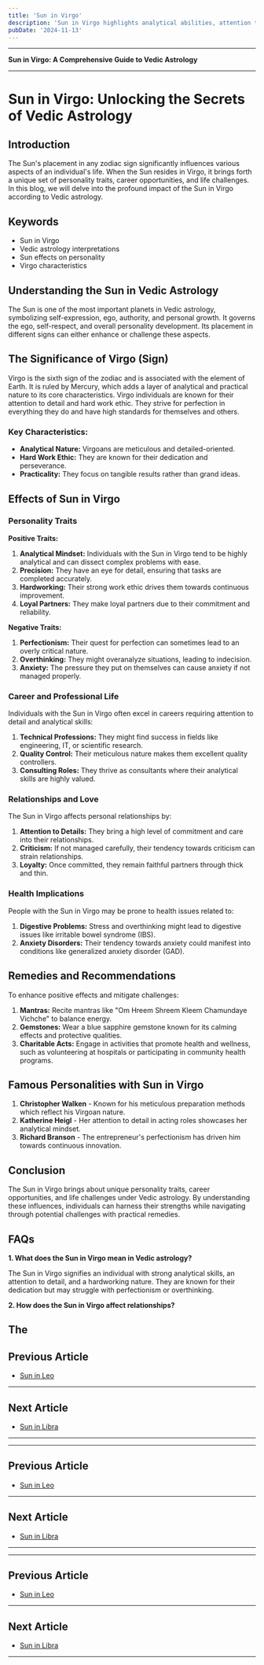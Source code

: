 ```yaml
---
title: 'Sun in Virgo'
description: 'Sun in Virgo highlights analytical abilities, attention to detail, and a practical approach. Individuals are hardworking, methodical, and strive for perfection in their endeavors. in Vedic Astrology'
pubDate: '2024-11-13'
---
```


---

**Sun in Virgo: A Comprehensive Guide to Vedic Astrology**

---

# Sun in Virgo: Unlocking the Secrets of Vedic Astrology

## Introduction

The Sun's placement in any zodiac sign significantly influences various aspects of an individual's life. When the Sun resides in Virgo, it brings forth a unique set of personality traits, career opportunities, and life challenges. In this blog, we will delve into the profound impact of the Sun in Virgo according to Vedic astrology.

## Keywords

- Sun in Virgo
- Vedic astrology interpretations
- Sun effects on personality
- Virgo characteristics

## Understanding the Sun in Vedic Astrology

The Sun is one of the most important planets in Vedic astrology, symbolizing self-expression, ego, authority, and personal growth. It governs the ego, self-respect, and overall personality development. Its placement in different signs can either enhance or challenge these aspects.

## The Significance of Virgo (Sign)

Virgo is the sixth sign of the zodiac and is associated with the element of Earth. It is ruled by Mercury, which adds a layer of analytical and practical nature to its core characteristics. Virgo individuals are known for their attention to detail and hard work ethic. They strive for perfection in everything they do and have high standards for themselves and others.

### Key Characteristics:

- **Analytical Nature:** Virgoans are meticulous and detailed-oriented.
- **Hard Work Ethic:** They are known for their dedication and perseverance.
- **Practicality:** They focus on tangible results rather than grand ideas.

## Effects of Sun in Virgo

### Personality Traits

**Positive Traits:**

1. **Analytical Mindset:** Individuals with the Sun in Virgo tend to be highly analytical and can dissect complex problems with ease.
2. **Precision:** They have an eye for detail, ensuring that tasks are completed accurately.
3. **Hardworking:** Their strong work ethic drives them towards continuous improvement.
4. **Loyal Partners:** They make loyal partners due to their commitment and reliability.

**Negative Traits:**

1. **Perfectionism:** Their quest for perfection can sometimes lead to an overly critical nature.
2. **Overthinking:** They might overanalyze situations, leading to indecision.
3. **Anxiety:** The pressure they put on themselves can cause anxiety if not managed properly.

### Career and Professional Life

Individuals with the Sun in Virgo often excel in careers requiring attention to detail and analytical skills:

1. **Technical Professions:** They might find success in fields like engineering, IT, or scientific research.
2. **Quality Control:** Their meticulous nature makes them excellent quality controllers.
3. **Consulting Roles:** They thrive as consultants where their analytical skills are highly valued.

### Relationships and Love

The Sun in Virgo affects personal relationships by:

1. **Attention to Details:** They bring a high level of commitment and care into their relationships.
2. **Criticism:** If not managed carefully, their tendency towards criticism can strain relationships.
3. **Loyalty:** Once committed, they remain faithful partners through thick and thin.

### Health Implications

People with the Sun in Virgo may be prone to health issues related to:

1. **Digestive Problems:** Stress and overthinking might lead to digestive issues like irritable bowel syndrome (IBS).
2. **Anxiety Disorders:** Their tendency towards anxiety could manifest into conditions like generalized anxiety disorder (GAD).

## Remedies and Recommendations

To enhance positive effects and mitigate challenges:

1. **Mantras:** Recite mantras like "Om Hreem Shreem Kleem Chamundaye Vichche" to balance energy.
2. **Gemstones:** Wear a blue sapphire gemstone known for its calming effects and protective qualities.
3. **Charitable Acts:** Engage in activities that promote health and wellness, such as volunteering at hospitals or participating in community health programs.

## Famous Personalities with Sun in Virgo

1. **Christopher Walken** - Known for his meticulous preparation methods which reflect his Virgoan nature.
2. **Katherine Heigl** - Her attention to detail in acting roles showcases her analytical mindset.
3. **Richard Branson** - The entrepreneur's perfectionism has driven him towards continuous innovation.

## Conclusion

The Sun in Virgo brings about unique personality traits, career opportunities, and life challenges under Vedic astrology. By understanding these influences, individuals can harness their strengths while navigating through potential challenges with practical remedies.

## FAQs

**1. What does the Sun in Virgo mean in Vedic astrology?**

The Sun in Virgo signifies an individual with strong analytical skills, an attention to detail, and a hardworking nature. They are known for their dedication but may struggle with perfectionism or overthinking.

**2. How does the Sun in Virgo affect relationships?**

The
---

## Previous Article
- [Sun in Leo](/blogs-md/0801_Sun_in_Rashi/080105_Sun_in_Leo.mdx)

---

## Next Article
- [Sun in Libra](/blogs-md/0801_Sun_in_Rashi/080107_Sun_in_Libra.mdx)

---
---

## Previous Article
- [Sun in Leo](080105_Sun_in_Leo.mdx)

---

## Next Article
- [Sun in Libra](080107_Sun_in_Libra.mdx)

---
---

## Previous Article
- [Sun in Leo](080105_Sun_in_Leo.mdx)

---

## Next Article
- [Sun in Libra](080107_Sun_in_Libra.mdx)

---

